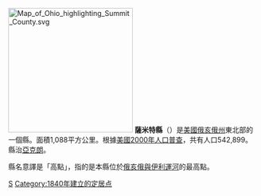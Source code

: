 {{Otheruses|薩米特縣|subject=美國俄亥俄州的一個縣|other=同名的縣}}
[[File:Map_of_Ohio_highlighting_Summit_County.svg|250px]]
'''薩米特縣'''（{{lang-en|Summit County}}）是[[美國|美國]][[俄亥俄州|俄亥俄州]]東北部的一個縣。面積1,088平方公里。根據[[美國2000年人口普查|美國2000年人口普查]]，共有人口542,899。縣治[[亞克朗_(俄亥俄州)|亞克朗]]。

縣名意譯是「高點」，指的是本縣位於[[俄亥俄與伊利運河|俄亥俄與伊利運河]]的最高點。
{{ohio-stub}}

[[Category:俄亥俄州行政區劃|S]]
[[Category:1840年建立的定居点|Category:1840年建立的定居点]]